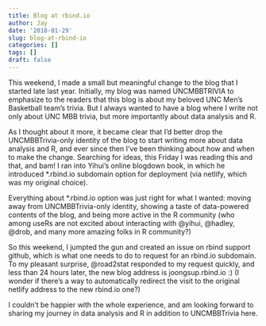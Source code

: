 ```yaml
---
title: Blog at rbind.io
author: Jay
date: '2018-01-29'
slug: blog-at-rbind-io
categories: []
tags: []
draft: false
---
```


This weekend, I made a small but meaningful change to the blog that I started late last year. Initially, my blog was named UNCMBBTRIVIA to emphasize to the readers that this blog is about my beloved UNC Men's Basketball team's trivia. But I always wanted to have a blog where I write not only about UNC MBB trivia, but more importantly about data analysis and R. 

As I thought about it more, it became clear that I'd better drop the UNCMBBTrivia-only identity of the blog to start writing more about data analysis and R, and ever since then I've been thinking about how and when to make the change. Searching for ideas, this Friday I was reading this and that, and bam! I ran into Yihui's online blogdown book, in which he introduced *.rbind.io subdomain option for deployment (via netlify, which was my original choice). 

Everything about *.rbind.io option was just right for what I wanted: moving away from UNCMBBTrivia-only identity, showing a taste of data-powered contents of the blog, and being more active in the R community (who among useRs are not excited about interacting with @yihui, @hadley, @drob, and many more amazing folks in R community?)

So this weekend, I jumpted the gun and created an issue on rbind support github, which is what one needs to do to request for an rbind.io subdomain. To my pleasant surprise, @road2stat responded to my request quickly, and less than 24 hours later, the new blog address is joongsup.rbind.io :) (I wonder if there's a way to automatically redirect the visit to the original netlify address to the new rbind.io one?)

I couldn't be happier with the whole experience, and am looking forward to sharing my journey in data analysis and R in addition to UNCMBBTrivia here. 

